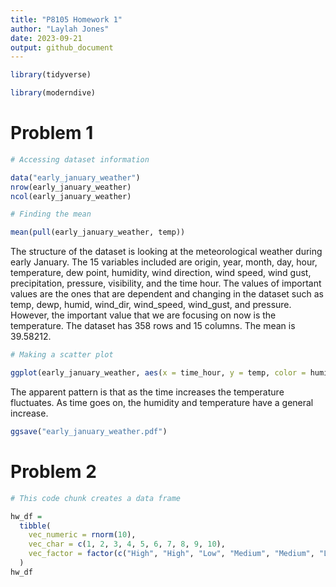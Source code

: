 ```yaml
---
title: "P8105 Homework 1"
author: "Laylah Jones"
date: 2023-09-21
output: github_document
---
```


```r
library(tidyverse)

library(moderndive)
```

# Problem 1

```r
# Accessing dataset information

data("early_january_weather")
nrow(early_january_weather)
ncol(early_january_weather)
```


```r
# Finding the mean

mean(pull(early_january_weather, temp))
```


The structure of the dataset is looking at the meteorological weather during early January. The 15 variables included are origin, year, month, day, hour, temperature, dew point, humidity, wind direction, wind speed, wind gust, precipitation, pressure, visibility, and the time hour. The values of important values are the ones that are dependent and changing in the dataset such as temp, dewp, humid, wind_dir, wind_speed, wind_gust, and pressure. However, the important value that we are focusing on now is the temperature. The dataset has 358 rows and 15 columns. The mean is 39.58212. 

```r
# Making a scatter plot

ggplot(early_january_weather, aes(x = time_hour, y = temp, color = humid)) + geom_point()
```

The apparent pattern is that as the time increases the temperature fluctuates. As time goes on, the humidity and temperature have a general increase. 

```r
ggsave("early_january_weather.pdf")
```


# Problem 2

```r
# This code chunk creates a data frame 

hw_df = 
  tibble(
    vec_numeric = rnorm(10),
    vec_char = c(1, 2, 3, 4, 5, 6, 7, 8, 9, 10),
    vec_factor = factor(c("High", "High", "Low", "Medium", "Medium", "Low", "High", "Low", "Low", "Low")),
  )
hw_df
```

